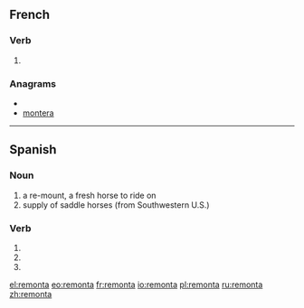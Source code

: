 ==French==

===Verb===
{{fr-verb-form}}

# {{form of|[[third-person|Third-person]] [[singular]] [[past historic]]|remonter|lang=French}}

===Anagrams===
* {{alphagram|aemnort}}
* [[montera#French|montera]]

----

==Spanish==

===Noun===
{{es-noun-f}}

# a re-mount, a fresh horse to ride on
# supply of saddle horses (from Southwestern U.S.)

===Verb===
{{es-verb-form|remontar}}
 
# {{es-verb form of|ending=ar|mood=imperative|sense=affirmative|pers=2|formal=no|number=singular|[[remontar]]}}
# {{es-verb form of|ending=ar|mood=indicative|tense=present|pers=2|formal=yes|number=singular|[[remontar]]}}
# {{es-verb form of|ending=ar|mood=indicative|tense=present|pers=3|number=singular|[[remontar]]}}

[[el:remonta]]
[[eo:remonta]]
[[fr:remonta]]
[[io:remonta]]
[[pl:remonta]]
[[ru:remonta]]
[[zh:remonta]]